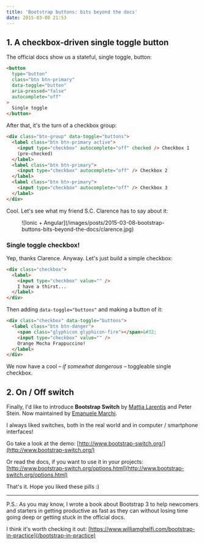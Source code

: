 ```yaml
---
title: 'Bootstrap buttons: bits beyond the docs'
date: 2015-03-08 21:53
---
```


## 1. A checkbox-driven single toggle button

The official docs show us a stateful, single toggle, button:

```html
<button
  type="button"
  class="btn btn-primary"
  data-toggle="button"
  aria-pressed="false"
  autocomplete="off"
>
  Single toggle
</button>
```

After that, it's the turn of a checkbox group:

```html
<div class="btn-group" data-toggle="buttons">
  <label class="btn btn-primary active">
    <input type="checkbox" autocomplete="off" checked /> Checkbox 1
    (pre-checked)
  </label>
  <label class="btn btn-primary">
    <input type="checkbox" autocomplete="off" /> Checkbox 2
  </label>
  <label class="btn btn-primary">
    <input type="checkbox" autocomplete="off" /> Checkbox 3
  </label>
</div>
```

Cool. Let's see what my friend S.C. Clarence has to say about it:

<figure>
  ![Ionic +
  Angular](/images/posts/2015-03-08-bootstrap-buttons-bits-beyond-the-docs/clarence.jpg)
</figure>

### Single toggle checkbox!

Yep, thanks Clarence.
Anyway. Let's just build a simple checkbox:

```html
<div class="checkbox">
  <label>
    <input type="checkbox" value="" />
    I have a thirst...
  </label>
</div>
```

Then adding `data-toggle="buttons"` and making a button of it:

```html
<div class="checkbox" data-toggle="buttons">
  <label class="btn btn-danger">
    <span class="glyphicon glyphicon-fire"></span>&#32;
    <input type="checkbox" value="" />
    Orange Mocha Frappuccino!
  </label>
</div>
```

We now have a cool _– if somewhat dangerous –_ toggleable single checkbox.

## 2. On / Off switch

Finally, I'd like to introduce **Bootstrap Switch** by [Mattia Larentis](https://github.com/nostalgiaz) and Peter Stein.
Now maintained by [Emanuele Marchi](https://github.com/lostcrew).

I always liked switches, both in the real world and in computer / smartphone interfaces!

Go take a look at the demo:
[http://www.bootstrap-switch.org/](http://www.bootstrap-switch.org/)

Or read the docs, if you want to use it in your projects:
[http://www.bootstrap-switch.org/options.html](http://www.bootstrap-switch.org/options.html)

That's it. Hope you liked these pills :)

---

P.S.: As you may know, I wrote a book about Bootstrap 3 to help newcomers and starters in getting productive as fast as they can without losing time going deep or getting stuck in the official docs.

I think it's worth checking it out:
[https://www.williamghelfi.com/bootstrap-in-practice](/bootstrap-in-practice)
